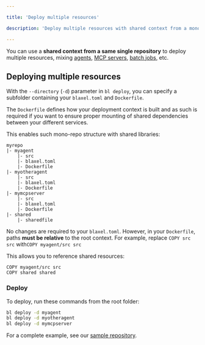 ```yaml
---

title: 'Deploy multiple resources'

description: 'Deploy multiple resources with shared context from a mono-repo.'

---
```


You can use a **shared context from a same single repository** to deploy multiple resources, mixing [agents](Overview), [MCP servers](../Functions/Overview), [batch jobs](../Jobs/Overview), etc.

## Deploying multiple resources

With the `--directory` (`-d`) parameter in `bl deploy`, you can specify a subfolder containing your `blaxel.toml` and `Dockerfile`. 

The `Dockerfile` defines how your deployment context is built and as such is required if you want to ensure proper mounting of shared dependencies between your different services.

This enables such mono-repo structure with shared libraries:

```
myrepo
|- myagent
    |- src
    |- blaxel.toml
    |- Dockerfile
|- myotheragent
    |- src
    |- blaxel.toml
    |- Dockerfile
|- mymcpserver
    |- src
    |- blaxel.toml
    |- Dockerfile
|- shared
    |- sharedfile
```

No changes are required to your `blaxel.toml`. However, in your `Dockerfile`, paths **must be relative** to the root context. For example, replace `COPY src src` with`COPY myagent/src src`

This allows you to reference shared resources:

```
COPY myagent/src src
COPY shared shared
```

### Deploy

To deploy, run these commands from the root folder:

```bash
bl deploy -d myagent
bl deploy -d myotheragent
bl deploy -d mymcpserver
```

For a complete example, see our [sample repository](https://github.com/drappier-charles/multiagent).